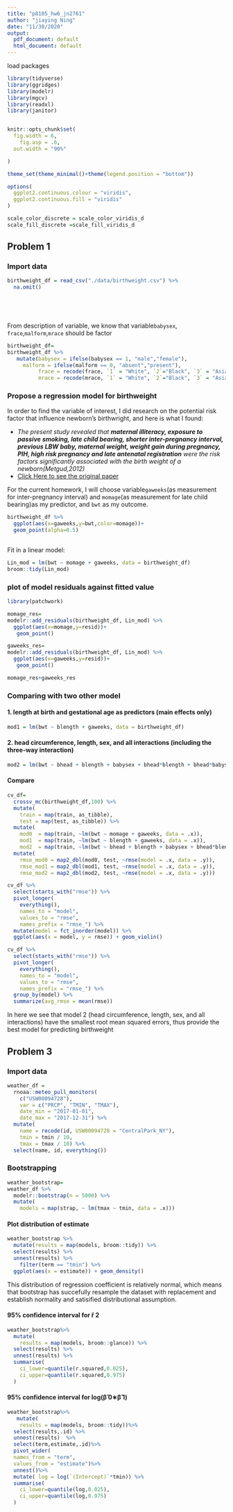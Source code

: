 ```yaml
---
title: "p8105_hw6_jn2761"
author: "jiaying Ning"
date: "11/30/2020"
output:
  pdf_document: default
  html_document: default
---
```


load packages
```r
library(tidyverse)
library(ggridges)
library(modelr)
library(mgcv)
library(readxl)
library(janitor)


knitr::opts_chunk$set(
  fig.width = 6,
    fig.asp = .6,
  out.width = "90%"

)

theme_set(theme_minimal()+theme(legend.position = "bottom"))

options(
  ggplot2.continuous.colour = "viridis",
  ggplot2.continuous.fill = "viridis"
)

scale_color_discrete = scale_color_viridis_d
scale_fill_discrete =scale_fill_viridis_d
```

## Problem 1

### Import data
```r
birthweight_df = read_csv("./data/birthweight.csv") %>%
  na.omit() 


  
  
```


From description of variable, we know that variable`babysex`, `frace`,`malform`,`mrace` should be factor
```r
birthweight_df=
birthweight_df %>%
   mutate(babysex = ifelse(babysex == 1, "male","female"),
     malform = ifelse(malform == 0, "absent","present"),
          frace = recode(frace, `1` = "White", `2`="Black", `3` = "Asian", `4` = "Puerto Rican", `8` = "Other", `9` = "Unknown"),
          mrace = recode(mrace, `1` = "White", `2`="Black", `3` = "Asian", `4` = "Puerto Rican", `8` = "Other"))
```


### Propose a regression model for birthweight

In order to find the variable of interest, I did research on the potential risk factor that influence newborn's birthwright, and here is what I found:

- *The present study revealed that* ***maternal illiteracy, exposure to passive smoking, late child bearing, shorter inter-pregnancy interval, previous LBW baby, maternal weight, weight gain during pregnancy, PIH, high risk pregnancy and late antenatal registration*** *were the risk factors significantly associated with the birth weight of a newborn(Metgud,2012)* 
- [Click Here to see the original paper](https://www.ncbi.nlm.nih.gov/pmc/articles/PMC3390317/#)

For the current homework, I will choose variable`gaweeks`(as measurement for inter-pregnancy interval) and `momage`(as measurement for late child bearing)as my predictor, and `bwt` as my outcome.



```r
birthweight_df %>%
  ggplot(aes(x=gaweeks,y=bwt,color=momage))+
  geom_point(alpha=0.5) 
 
```

Fit in a linear model:
```r
Lin_mod = lm(bwt ~ momage + gaweeks, data = birthweight_df)
broom::tidy(Lin_mod)


```

### plot of model residuals against fitted value
```r

library(patchwork)

momage_res=
modelr::add_residuals(birthweight_df, Lin_mod) %>%
  ggplot(aes(x=momage,y=resid))+
   geom_point() 

gaweeks_res=
modelr::add_residuals(birthweight_df, Lin_mod) %>%
  ggplot(aes(x=gaweeks,y=resid))+
   geom_point() 

momage_res+gaweeks_res
```

### Comparing with two other model

#### 1. length at birth and gestational age as predictors (main effects only)

```r

mod1 = lm(bwt ~ blength + gaweeks, data = birthweight_df)

```


#### 2. head circumference, length, sex, and all interactions (including the three-way interaction) 

```r

mod2 = lm(bwt ~ bhead + blength + babysex + bhead*blength + bhead*babysex + blength*babysex + bhead*blength*babysex, data = birthweight_df)

```

#### Compare

```r
cv_df=
  crossv_mc(birthweight_df,100) %>%
  mutate(
    train = map(train, as_tibble),
    test = map(test, as_tibble)) %>% 
  mutate(
    mod0  = map(train, ~lm(bwt ~ momage + gaweeks, data = .x)),
    mod1  = map(train, ~lm(bwt ~ blength + gaweeks, data = .x)),
    mod2  = map(train, ~lm(bwt ~ bhead + blength + babysex + bhead*blength + bhead*babysex + blength*babysex + bhead*blength*babysex, data = .x))) %>% 
  mutate(
    rmse_mod0 = map2_dbl(mod0, test, ~rmse(model = .x, data = .y)),
    rmse_mod1 = map2_dbl(mod1, test, ~rmse(model = .x, data = .y)),
    rmse_mod2 = map2_dbl(mod2, test, ~rmse(model = .x, data = .y)))
```

```r
cv_df %>% 
  select(starts_with("rmse")) %>% 
  pivot_longer(
    everything(),
    names_to = "model", 
    values_to = "rmse",
    names_prefix = "rmse_") %>% 
  mutate(model = fct_inorder(model)) %>% 
  ggplot(aes(x = model, y = rmse)) + geom_violin()
```


```r
cv_df %>% 
  select(starts_with("rmse")) %>% 
  pivot_longer(
    everything(),
    names_to = "model", 
    values_to = "rmse",
    names_prefix = "rmse_") %>%
  group_by(model) %>%
  summarize(avg_rmse = mean(rmse))
```


In here we see that model 2 (head circumference, length, sex, and all interactions) have the smallest root mean squared errors, thus provide the best model for predicting birthweight


## Problem 3

### Import data
```r
weather_df = 
  rnoaa::meteo_pull_monitors(
    c("USW00094728"),
    var = c("PRCP", "TMIN", "TMAX"), 
    date_min = "2017-01-01",
    date_max = "2017-12-31") %>%
  mutate(
    name = recode(id, USW00094728 = "CentralPark_NY"),
    tmin = tmin / 10,
    tmax = tmax / 10) %>%
  select(name, id, everything())
```

### Bootstrapping 

```r
weather_bootstrap=
weather_df %>% 
  modelr::bootstrap(n = 5000) %>% 
  mutate(
    models = map(strap, ~ lm(tmax ~ tmin, data = .x)))

```



#### Plot distribution of estimate

```r
weather_bootstrap %>% 
  mutate(results = map(models, broom::tidy)) %>% 
  select(results) %>% 
  unnest(results) %>% 
    filter(term == "tmin") %>% 
  ggplot(aes(x = estimate)) + geom_density()
```

This distribution of regression coefficient is relatively normal, which means that bootstrap has succefully resample the dataset with replacement and establish normality and satisified distributional assumption. 




#### 95% confidence interval for r̂ 2 

```r
weather_bootstrap%>%
  mutate(
    results = map(models, broom::glance)) %>% 
  select(results) %>% 
  unnest(results) %>%
  summarise(
    ci_lower=quantile(r.squared,0.025),
    ci_upper=quantile(r.squared,0.975)
  )
```


#### 95% confidence interval for log(β̂ 0∗β̂ 1)


```r
weather_bootstrap%>%
   mutate(
    results = map(models, broom::tidy))%>% 
  select(results,.id) %>% 
  unnest(results)  %>%
  select(term,estimate,.id)%>%
  pivot_wider(
  names_from = "term",  
  values_from = "estimate")%>%
  unnest()%>%
  mutate( log = log(`(Intercept)`*tmin)) %>%
  summarise(
    ci_lower=quantile(log,0.025),
    ci_upper=quantile(log,0.975)
  )
        
```
